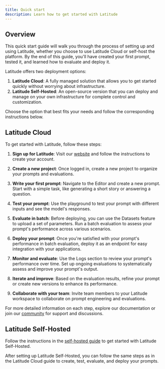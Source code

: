 ```yaml
---
title: Quick start
description: Learn how to get started with Latitude
---
```


## Overview

This quick start guide will walk you through the process of setting up and using Latitude, whether you choose to use Latitude Cloud or self-host the platform. By the end of this guide, you'll have created your first prompt, tested it, and learned how to evaluate and deploy it.

Latitude offers two deployment options:

1. **Latitude Cloud**: A fully managed solution that allows you to get started quickly without worrying about infrastructure.
2. **Latitude Self-Hosted**: An open-source version that you can deploy and manage on your own infrastructure for complete control and customization.

Choose the option that best fits your needs and follow the corresponding instructions below.


## Latitude Cloud

To get started with Latitude, follow these steps:

1. **Sign up for Latitude**: Visit our [website](https://latitude.so) and follow the instructions to create your account.

2. **Create a new project**: Once logged in, create a new project to organize your prompts and evaluations.

3. **Write your first prompt**: Navigate to the Editor and create a new prompt. Start with a simple task, like generating a short story or answering a question.

4. **Test your prompt**: Use the playground to test your prompt with different inputs and see the model's responses.

5. **Evaluate in batch**: Before deploying, you can use the Datasets feature to upload a set of parameters. Run a batch evaluation to assess your prompt's performance across various scenarios.

6. **Deploy your prompt**: Once you're satisfied with your prompt's performance in batch evaluation, deploy it as an endpoint for easy integration with your applications.

7. **Monitor and evaluate**: Use the Logs section to review your prompt's performance over time. Set up ongoing evaluations to systematically assess and improve your prompt's output.

8. **Iterate and improve**: Based on the evaluation results, refine your prompt or create new versions to enhance its performance.

9. **Collaborate with your team**: Invite team members to your Latitude workspace to collaborate on prompt engineering and evaluations.

For more detailed information on each step, explore our documentation or join our [community](https://join.slack.com/t/trylatitude/shared_invite/zt-17dyj4elt-rwM~h2OorAA3NtgmibhnLA) for support and discussions.

## Latitude Self-Hosted

Follow the instructions in the [self-hosted guide](https://docs.latitude.so/self-hosted/quick-start) to get started with Latitude Self-Hosted.

After setting up Latitude Self-Hosted, you can follow the same steps as in the Latitude Cloud guide to create, test, evaluate, and deploy your prompts.